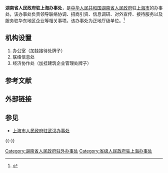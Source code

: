 {{Infobox PRCG
|机构名称=湖南省人民政府驻上海办事处
|标志1=Red star.svg
|标志1说明=[[s:国务院关于国家行政机关和企业事业单位社会团体印章管理的规定|1999年规定]]：[[印章|印章]][[直径|直径]]4.2厘米，中央刊[[五角星|五角星]]，由[[湖南省人民政府|湖南省人民政府]]制发。
|业务上级机构=
|组织上级机构=[[湖南省人民政府|湖南省人民政府]]
|机构类型=省级[[人民政府|人民政府]]派出机构
|行政级别=正地厅级
|成立时间=
|前身=
|地址1=[[上海市|上海市]][[普陀区_(上海市)|普陀区]]中山北路2668号联合大厦15楼
|邮编1=
|网站=
|网址=
|image1=
|caption1=
}}

'''湖南省人民政府驻上海办事处'''，是[[中华人民共和国|中华人民共和国]][[湖南省人民政府|湖南省人民政府]]驻[[上海市|上海市]]的办事处，该办事处负责领导联络协调、招商引资、信息调研、对外宣传、接待服务以及服务驻华东地区企业等相关事项。该办事处为正地厅级单位。<ref>{{Cite web |url=http://www.chinalawedu.com/falvfagui/fg21752/141366.shtml |title=存档副本 |accessdate=2012-01-06 |archive-date=2015-02-09 |archive-url=https://web.archive.org/web/20150209233646/http://www.chinalawedu.com/falvfagui/fg21752/141366.shtml |dead-url=no }}</ref> 

== 机构设置 == 
#办公室（加挂接待处牌子）
#联络信息处
#经济协作处（加挂建筑企业管理处牌子）

==参考文献==
{{Reflist}}

== 外部链接 ==

== 参见 ==
* [[上海市人民政府驻武汉办事处|上海市人民政府驻武汉办事处]]

{{-}}
{{中华人民共和国各省级行政区|人民政府驻上海办事处|仅内地=yes}}
{{湖南省人民政府}}

[[Category:湖南省人民政府驻外办事处|Category:湖南省人民政府驻外办事处]]
[[Category:省级人民政府驻上海办事处|Category:省级人民政府驻上海办事处]]